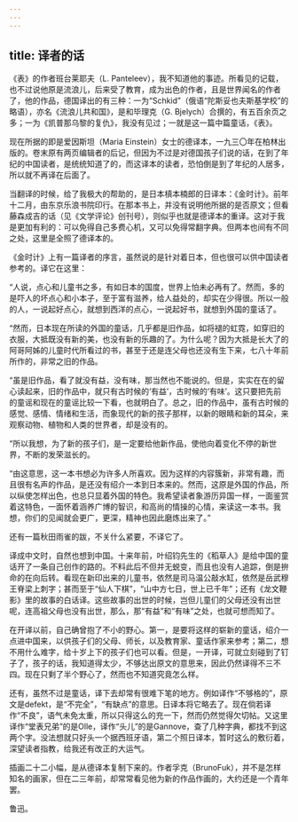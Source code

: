 ```yaml
---
---
---
```

title: 译者的话
---



《表》的作者班台莱耶夫（L. Panteleev），我不知道他的事迹。所看见的记载，也不过说他原是流浪儿，后来受了教育，成为出色的作者，且是世界闻名的作者了，他的作品，德国译出的有三种：一为“Schkid”（俄语“陀斯妥也夫斯基学校”的略语），亦名《流浪儿共和国》，是和毕理克（G. Bjelych）合撰的，有五百余页之多；一为《凯普那乌黎的复仇》，我没有见过；一就是这一篇中篇童话，《表》。

现在所据的即是爱因斯坦（Maria Einstein）女士的德译本，一九三〇年在柏林出版的。卷末原有两页编辑者的后记，但因为不过是对德国孩子们说的话，在到了年纪的中国读者，是统统知道了的，而这译本的读者，恐怕倒是到了年纪的人居多，所以就不再译在后面了。

当翻译的时候，给了我极大的帮助的，是日本槙本楠郎的日译本：《金时计》。前年十二月，由东京乐浪书院印行。在那本书上，并没有说明他所据的是否原文；但看藤森成吉的话（见《文学评论》创刊号），则似乎也就是德译本的重译。这对于我是更加有利的：可以免得自己多费心机，又可以免得常翻字典。但两本也间有不同之处，这里是全照了德译本的。

《金时计》上有一篇译者的序言，虽然说的是针对着日本，但也很可以供中国读者参考的。译它在这里：

“人说，点心和儿童书之多，有如日本的国度，世界上怕未必再有了。然而，多的是吓人的坏点心和小本子，至于富有滋养，给人益处的，却实在少得很。所以一般的人，一说起好点心，就想到西洋的点心，一说起好书，就想到外国的童话了。

“然而，日本现在所读的外国的童话，几乎都是旧作品，如将褪的虹霓，如穿旧的衣服，大抵既没有新的美，也没有新的乐趣的了。为什么呢？因为大抵是长大了的阿哥阿姊的儿童时代所看过的书，甚至于还是连父母也还没有生下来，七八十年前所作的，非常之旧的作品。

“虽是旧作品，看了就没有益，没有味，那当然也不能说的。但是，实实在在的留心读起来，旧的作品中，就只有古时候的‘有益’，古时候的‘有味’。这只要把先前的童谣和现在的童谣比较一下看，也就明白了。总之，旧的作品中，虽有古时候的感觉、感情、情绪和生活，而象现代的新的孩子那样，以新的眼睛和新的耳朵，来观察动物、植物和人类的世界者，却是没有的。

“所以我想，为了新的孩子们，是一定要给他新作品，使他向着变化不停的新世界，不断的发荣滋长的。

“由这意思，这一本书想必为许多人所喜欢。因为这样的内容簇新，非常有趣，而且很有名声的作品，是还没有绍介一本到日本来的。然而，这原是外国的作品，所以纵使怎样出色，也总只显着外国的特色。我希望读者象游历异国一样，一面鉴赏着这特色，一面怀着涵养广博的智识，和高尚的情操的心情，来读这一本书。我想，你们的见闻就会更广，更深，精神也因此磨炼出来了。”

还有一篇秋田雨雀的跋，不关什么紧要，不译它了。

译成中文时，自然也想到中国。十来年前，叶绍钧先生的《稻草人》是给中国的童话开了一条自己创作的路的。不料此后不但并无蜕变，而且也没有人追踪，倒是拚命的在向后转。看现在新印出来的儿童书，依然是司马温公敲水缸，依然是岳武穆王脊梁上刺字；甚而至于“仙人下棋”，“山中方七日，世上已千年”；还有《龙文鞭影》里的故事的白话译。这些故事的出世的时候，岂但儿童们的父母还没有出世呢，连高祖父母也没有出世，那么，那“有益”和“有味”之处，也就可想而知了。

在开译以前，自己确曾抱了不小的野心。第一，是要将这样的崭新的童话，绍介一点进中国来，以供孩子们的父母、师长，以及教育家、童话作家来参考；第二，想不用什么难字，给十岁上下的孩子们也可以看。但是，一开译，可就立刻碰到了钉子了，孩子的话，我知道得太少，不够达出原文的意思来，因此仍然译得不三不四。现在只剩了半个野心了，然而也不知道究竟怎么样。

还有，虽然不过是童话，译下去却常有很难下笔的地方。例如译作“不够格的”，原文是defekt，是“不完全”，“有缺点”的意思。日译本将它略去了。现在倘若译作“不良”，语气未免太重，所以只得这么的充一下，然而仍然觉得欠切帖。又这里译作“堂表兄弟”的是Olle，译作“头儿”的是Gannove，查了几种字典，都找不到这两个字。没法想就只好头一个据西班牙语，第二个照日译本，暂时这么的敷衍着，深望读者指教，给我还有改正的大运气。

插画二十二小幅，是从德译本复制下来的。作者孚克（BrunoFuk），并不是怎样知名的画家，但在二三年前，却常常看见他为新的作品作画的，大约还是一个青年罢。

鲁迅。